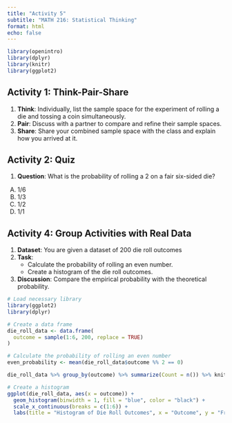 ```yaml
---
title: "Activity 5"
subtitle: "MATH 216: Statistical Thinking"
format: html
echo: false
---
```


```r
library(openintro)
library(dplyr)
library(knitr)
library(ggplot2)
```

## Activity 1: Think-Pair-Share

1. **Think**: Individually, list the sample space for the experiment of rolling a die and tossing a coin simultaneously.
2. **Pair**: Discuss with a partner to compare and refine their sample spaces.
3. **Share**: Share your combined sample space with the class and explain how you arrived at it.

<!--

**Example**: 

- **Sample Space for Die Roll and Coin Toss**: 

  $$S = \{(1, H), (1, T), (2, H), (2, T), \dots, (6, H), (6, T)\}$$

-->


## Activity 2: Quiz

1. **Question**: What is the probability of rolling a 2 on a fair six-sided die?

A) 1/6
B) 1/3
C) 1/2
D) 1/1


## Activity 4: Group Activities with Real Data

1. **Dataset**: You are given a dataset of 200 die roll outcomes
2. **Task**: 
   - Calculate the probability of rolling an even number.
   - Create a histogram of the die roll outcomes.
3. **Discussion**: Compare the empirical probability with the theoretical probability.


```r
# Load necessary library
library(ggplot2)
library(dplyr)

# Create a data frame
die_roll_data <- data.frame(
  outcome = sample(1:6, 200, replace = TRUE)
)

# Calculate the probability of rolling an even number
even_probability <- mean(die_roll_data$outcome %% 2 == 0)

die_roll_data %>% group_by(outcome) %>% summarize(Count = n()) %>% knitr::kable()

# Create a histogram
ggplot(die_roll_data, aes(x = outcome)) +
  geom_histogram(binwidth = 1, fill = "blue", color = "black") +
  scale_x_continuous(breaks = c(1:6)) +
  labs(title = "Histogram of Die Roll Outcomes", x = "Outcome", y = "Frequency")
```

